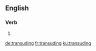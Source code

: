 
==English==

===Verb===
{{head|en|present participle}}

# {{present participle of|transude|lang=en|nocat=1}}

[[de:transuding]]
[[fr:transuding]]
[[ku:transuding]]